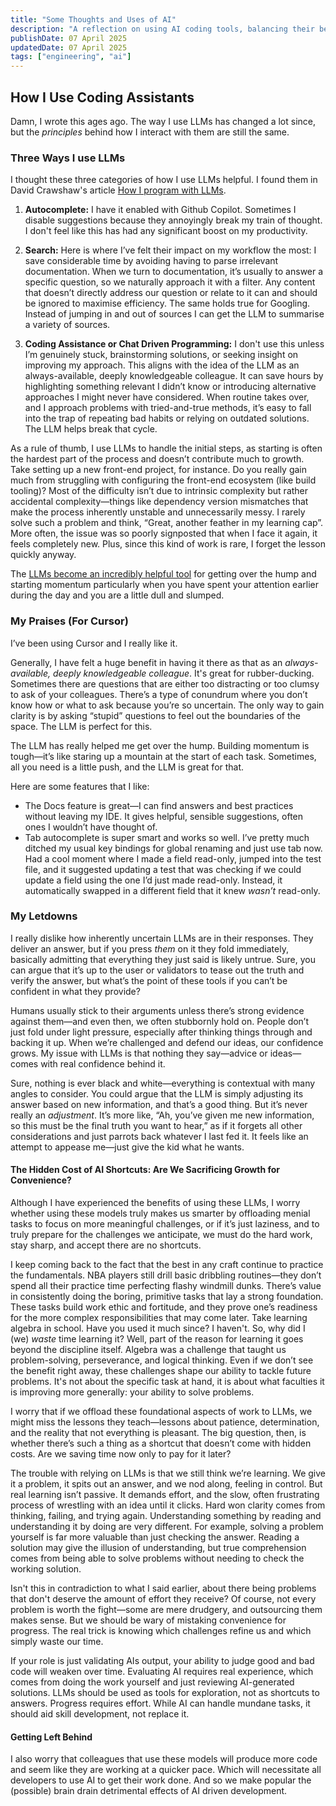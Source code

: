 ```yaml
---
title: "Some Thoughts and Uses of AI"
description: "A reflection on using AI coding tools, balancing their benefits against potential impacts on learning and growth."
publishDate: 07 April 2025
updatedDate: 07 April 2025
tags: ["engineering", "ai"]
---
```


## How I Use Coding Assistants

Damn, I wrote this ages ago. The way I use LLMs has changed a lot since, but the _principles_ behind how I interact with them are still the same.

### Three Ways I use LLMs

I thought these three categories of how I use LLMs helpful. I found them in David Crawshaw's article [How I program with LLMs](https://crawshaw.io/blog/programming-with-llms).

1. **Autocomplete:**
   I have it enabled with Github Copilot. Sometimes I disable suggestions because they annoyingly break my train of thought. I don't feel like this has had any significant boost on my productivity.

2. **Search:**
   Here is where I’ve felt their impact on my workflow the most: I save considerable time by avoiding having to parse irrelevant documentation. When we turn to documentation, it’s usually to answer a specific question, so we naturally approach it with a filter. Any content that doesn’t directly address our question or relate to it can and should be ignored to maximise efficiency. The same holds true for Googling. Instead of jumping in and out of sources I can get the LLM to summarise a variety of sources.

3. **Coding Assistance or Chat Driven Programming:**
   I don't use this unless I’m genuinely stuck, brainstorming solutions, or seeking insight on improving my approach. This aligns with the idea of the LLM as an always-available, deeply knowledgeable colleague. It can save hours by highlighting something relevant I didn’t know or introducing alternative approaches I might never have considered. When routine takes over, and I approach problems with tried-and-true methods, it’s easy to fall into the trap of repeating bad habits or relying on outdated solutions. The LLM helps break that cycle.

As a rule of thumb, I use LLMs to handle the initial steps, as starting is often the hardest part of the process and doesn’t contribute much to growth. Take setting up a new front-end project, for instance. Do you really gain much from struggling with configuring the front-end ecosystem (like build tooling)? Most of the difficulty isn’t due to intrinsic complexity but rather accidental complexity—things like dependency version mismatches that make the process inherently unstable and unnecessarily messy. I rarely solve such a problem and think, “Great, another feather in my learning cap”. More often, the issue was so poorly signposted that when I face it again, it feels completely new. Plus, since this kind of work is rare, I forget the lesson quickly anyway.

The [LLMs become an incredibly helpful tool](https://crawshaw.io/blog/programming-with-llms#:~:text=Why%20use%20chat%20at%20all%3F) for getting over the hump and starting momentum particularly when you have spent your attention earlier during the day and you are a little dull and slumped.

### My Praises (For Cursor)

I’ve been using Cursor and I really like it.

Generally, I have felt a huge benefit in having it there as that as an _always-available, deeply knowledgeable colleague_. It's great for rubber-ducking. Sometimes there are questions that are either too distracting or too clumsy to ask of your colleagues. There’s a type of conundrum where you don’t know how or what to ask because you’re so uncertain. The only way to gain clarity is by asking “stupid” questions to feel out the boundaries of the space. The LLM is perfect for this.

The LLM has really helped me get over the hump. Building momentum is tough—it’s like staring up a mountain at the start of each task. Sometimes, all you need is a little push, and the LLM is great for that.

Here are some features that I like:

- The Docs feature is great—I can find answers and best practices without leaving my IDE. It gives helpful, sensible suggestions, often ones I wouldn’t have thought of.
- Tab autocomplete is super smart and works so well. I’ve pretty much ditched my usual key bindings for global renaming and just use tab now. Had a cool moment where I made a field read-only, jumped into the test file, and it suggested updating a test that was checking if we could update a field using the one I’d just made read-only. Instead, it automatically swapped in a different field that it knew _wasn’t_ read-only.

### My Letdowns

I really dislike how inherently uncertain LLMs are in their responses. They deliver an answer, but if you press _them_ on it they fold immediately, basically admitting that everything they just said is likely untrue. Sure, you can argue that it’s up to the user or validators to tease out the truth and verify the answer, but what’s the point of these tools if you can’t be confident in what they provide?

Humans usually stick to their arguments unless there’s strong evidence against them—and even then, we often stubbornly hold on. People don’t just fold under light pressure, especially after thinking things through and backing it up. When we’re challenged and defend our ideas, our confidence grows. My issue with LLMs is that nothing they say—advice or ideas—comes with real confidence behind it.

Sure, nothing is ever black and white—everything is contextual with many angles to consider. You could argue that the LLM is simply adjusting its answer based on new information, and that’s a good thing. But it’s never really an _adjustment_. It’s more like, “Ah, you’ve given me new information, so this must be the final truth you want to hear,” as if it forgets all other considerations and just parrots back whatever I last fed it. It feels like an attempt to appease me—just give the kid what he wants.

#### The Hidden Cost of AI Shortcuts: Are We Sacrificing Growth for Convenience?

Although I have experienced the benefits of using these LLMs, I worry whether using these models truly makes us smarter by offloading menial tasks to focus on more meaningful challenges, or if it’s just laziness, and to truly prepare for the challenges we anticipate, we must do the hard work, stay sharp, and accept there are no shortcuts.

I keep coming back to the fact that the best in any craft continue to practice the fundamentals. NBA players still drill basic dribbling routines—they don’t spend all their practice time perfecting flashy windmill dunks. There’s value in consistently doing the boring, primitive tasks that lay a strong foundation. These tasks build work ethic and fortitude, and they prove one’s readiness for the more complex responsibilities that may come later. Take learning algebra in school. Have you used it much since? I haven't. So, why did I (we) _waste_ time learning it? Well, part of the reason for learning it goes beyond the discipline itself. Algebra was a challenge that taught us problem-solving, perseverance, and logical thinking. Even if we don’t see the benefit right away, these challenges shape our ability to tackle future problems. It's not about the specific task at hand, it is about what faculties it is improving more generally: your ability to solve problems.

I worry that if we offload these foundational aspects of work to LLMs, we might miss the lessons they teach—lessons about patience, determination, and the reality that not everything is pleasant. The big question, then, is whether there’s such a thing as a shortcut that doesn’t come with hidden costs. Are we saving time now only to pay for it later?

The trouble with relying on LLMs is that we still think we’re learning. We give it a problem, it spits out an answer, and we nod along, feeling in control. But real learning isn’t passive. It demands effort, and the slow, often frustrating process of wrestling with an idea until it clicks. Hard won clarity comes from thinking, failing, and trying again. Understanding something by reading and understanding it by doing are very different. For example, solving a problem yourself is far more valuable than just checking the answer. Reading a solution may give the illusion of understanding, but true comprehension comes from being able to solve problems without needing to check the working solution.

Isn't this in contradiction to what I said earlier, about there being problems that don't deserve the amount of effort they receive? Of course, not every problem is worth the fight—some are mere drudgery, and outsourcing them makes sense. But we should be wary of mistaking convenience for progress. The real trick is knowing which challenges refine us and which simply waste our time.

If your role is just validating AIs output, your ability to judge good and bad code will weaken over time. Evaluating AI requires real experience, which comes from doing the work yourself and just reviewing AI-generated solutions. LLMs should be used as tools for exploration, not as shortcuts to answers. Progress requires effort. While AI can handle mundane tasks, it should aid skill development, not replace it.

#### Getting Left Behind

I also worry that colleagues that use these models will produce more code and seem like they are working at a quicker pace. Which will necessitate all developers to use AI to get their work done. And so we make popular the (possible) brain drain detrimental effects of AI driven development.
